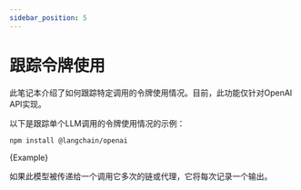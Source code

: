 ```yaml
---
sidebar_position: 5
---
```


# 跟踪令牌使用

此笔记本介绍了如何跟踪特定调用的令牌使用情况。目前，此功能仅针对OpenAI API实现。

以下是跟踪单个LLM调用的令牌使用情况的示例：



<IntegrationInstallTooltip></IntegrationInstallTooltip>

```bash npm2yarn
npm install @langchain/openai
```

<CodeBlock language="typescript">{Example}</CodeBlock>

如果此模型被传递给一个调用它多次的链或代理，它将每次记录一个输出。
